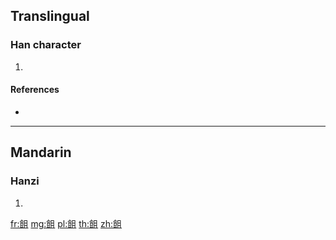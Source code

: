 {{character info/new}}
==Translingual==

===Han character===
{{Han char|rn=184|rad=食|as=05|sn=14|four=|canj=OIBM}}

# {{defn|Han|sort=食05}}

====References====
* {{Han ref|kx=1418.220|dkj=44093|dj=1942.260|hdz=74446.180|uh=98F7|ud=39159}}

----

==Mandarin==

===Hanzi===
{{cmn-hanzi|pin=[[jiě]] ([[jie3]])|wg=chieh<sup>3</sup>}}

# {{defn|lang=cmn|sort=食05}}

[[fr:飷]]
[[mg:飷]]
[[pl:飷]]
[[th:飷]]
[[zh:飷]]